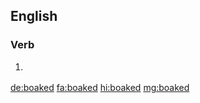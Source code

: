 ==English==

===Verb===
{{head|en|verb form}}

# {{lb|en|Scotland}} {{en-past of|boak}}

[[de:boaked]]
[[fa:boaked]]
[[hi:boaked]]
[[mg:boaked]]
